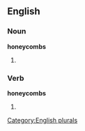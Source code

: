 
==English==

===Noun===
'''honeycombs'''

# {{plural of |[[honeycomb]]}}

===Verb===
'''honeycombs'''

# {{third-person singular of|[[honeycomb]]}}

[[Category:English plurals]]